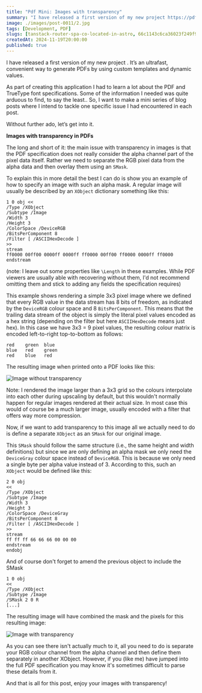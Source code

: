 ```yaml
---
title: "Pdf Mini: Images with transparency"
summary: "I have released a first version of my new project https://pdfblaze.com. It’s an ultrafast, convenient way to generate PDFs by using custom templates and dynamic values."
image: ./images/post-0011/2.jpg
tags: [Development, PDF]
slugs: [tanstack-router-spa-co-located-in-astro, 66c1143c6ca36023f249f9ff]
createdAt: 2024-11-19T20:00:00
published: true
---
```


I have released a first version of my new project <Ref href="https://pdfblaze.com" />. It’s an ultrafast, convenient way to generate PDFs by using custom templates and dynamic values.

As part of creating this application I had to learn a lot about the PDF and TrueType font specifications. Some of the information I needed was quite arduous to find, to say the least.. So, I want to make a mini series of blog posts where I intend to tackle one specific issue I had encountered in each post.

Without further ado, let’s get into it.

**Images with transparency in PDFs**

The long and short of it: the main issue with transparency in images is that the PDF specification does not really consider the alpha channel part of the pixel data itself. Rather we need to separate the RGB pixel data from the alpha data and then overlay them using an `SMask`.

To explain this in more detail the best I can do is show you an example of how to specify an image with such an alpha mask. A regular image will usually be described by an `XObject` dictionary something like this:

```
1 0 obj <<
/Type /XObject
/Subtype /Image
/Width 3
/Height 3
/ColorSpace /DeviceRGB
/BitsPerComponent 8
/Filter [ /ASCIIHexDecode ]
>>
stream
ff0000 00ff00 0000ff 0000ff ff0000 00ff00 ff0000 0000ff ff0000
endstream
```
(note: I leave out some properties like `\Length` in these examples. While PDF viewers are usually able with recovering without them, I'd not recommend omitting them and stick to adding any fields the specification requires)

This example shows rendering a simple 3x3 pixel image where we defined that every RGB value in the data stream has 8 bits of freedom, as indicated by the `DeviceRGB` colour space and 8 `BitsPerComponent`. This means that the trailing data stream of the object is simply the literal pixel values encoded as a hex string (depending on the filter but here `ASCIIHexDecode` means just hex). In this case we have 3x3 = 9 pixel values, the resulting colour matrix is encoded left-to-right top-to-bottom as follows:

```
red    green  blue
blue   red    green
red    blue   red
```

The resulting image when printed onto a PDF looks like this:

<Image src={firstImage} alt="Image without transparency" width={200} />

Note: I rendered the image larger than a 3x3 grid so the colours interpolate into each other during upscaling by default, but this wouldn't normally happen for regular images rendered at their actual size. In most case this would of course be a much larger image, usually encoded with a filter that offers way more compression.

Now, if we want to add transparency to this image all we actually need to do is define a separate `XObject` as an `SMask` for our original image.

This `SMask` should follow the same structure (i.e., the same height and width definitions) but since we are only defining an alpha mask we only need the `DeviceGray` colour space instead of `DeviceRGB`. This is because we only need a single byte per alpha value instead of 3. According to this, such an `XObject` would be defined like this:

```
2 0 obj
<<
/Type /XObject
/Subtype /Image
/Width 3
/Height 3
/ColorSpace /DeviceGray
/BitsPerComponent 8
/Filter [ /ASCIIHexDecode ]
>>
stream
ff ff ff 66 66 66 00 00 00
endstream
endobj
```

And of course don't forget to amend the previous object to include the SMask
```
1 0 obj
<<
/Type /XObject
/Subtype /Image
/SMask 2 0 R
[...]
```

The resulting image will have combined the mask and the pixels for this resulting image:


<Image src={secondImage} alt="Image with transparency" width={200} />

As you can see there isn't actually much to it, all you need to do is separate your RGB colour channel from the alpha channel and then define them separately in another XObject. However, if you (like me) have jumped into the full PDF specification you may know it's sometimes difficult to parse these details from it.

And that is all for this post, enjoy your images with transparency!
